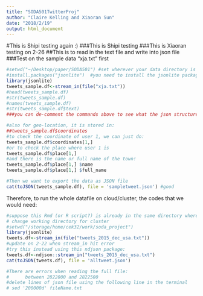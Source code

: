 ```yaml
---
title: "SODA501TwitterProj"
author: "Claire Kelling and Xiaoran Sun"
date: "2018/2/19"
output: html_document
---
```


#This is Shipi testing again :)
###This is Shipi testing
###This is Xiaoran testing on 2-26
##This is to read in the text file and write into json file
###Test on the sample data "xja.txt" first
```r
#setwd("~/Desktop/paper/SODA501") #set wherever your data directory is
#install.packages("jsonlite")  #you need to install the jsonlite package to run these codes
library(jsonlite)
tweets_sample.df<-stream_in(file("xja.txt"))
#head(tweets_sample.df)
#str(tweets_sample.df)
#names(tweets_sample.df)
#str(tweets_sample.df$text)
###you can de-comment the commands above to see what the json structure looks like###

#also for geo-location, it is stored in:
##tweets_sample.df$coordinates
#to check the coordinate of user 1, we can just do:
tweets_sample.df$coordinates[1,]
#or to check the place where user 1 is
tweets_sample.df$place[1,]
#and there is the name or full name of the town!
tweets_sample.df$place[1,] $name
tweets_sample.df$place[1,] $full_name

#Then we want to export the data as JSON file
cat(toJSON(tweets_sample.df), file = 'sampletweet.json') #good
```

Therefore, to run the whole datafile on cloud/cluster, the codes that we would need:
```r
#suppose this Rmd (or R script?) is already in the same directory where the large datafile is
# change working directory for cluster
#setwd("/storage/home/cek32/work/soda_project")
library(jsonlite)
tweets.df<-stream_in(file("tweets_2015_dec_usa.txt"))
#update on 2-22 when stream_in hit error
#try this instead using this ndjson package:
tweets.df<-ndjson::stream_in("tweets_2015_dec_usa.txt")
cat(toJSON(tweets.df), file = 'alltweet.json') 

#There are errors when reading the full file: 
#      between 2822000 and 2822500
#delete lines of json file using the following line in the terminal
# sed '200000d' fileName.txt
```
